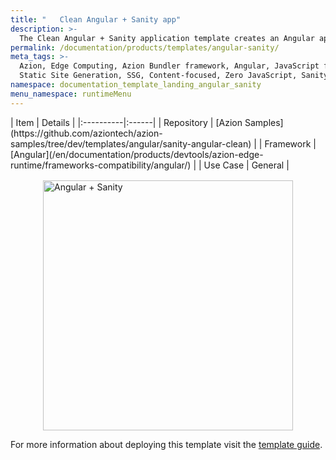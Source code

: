 ```yaml
---
title: "   Clean Angular + Sanity app"
description: >-
  The Clean Angular + Sanity application template creates an Angular application with a Sanity Studio, which is an open-source React application that connects to your Sanity project's hosted dataset. The Studio is configured locally and can then be deployed for content collaboration.
permalink: /documentation/products/templates/angular-sanity/
meta_tags: >-
  Azion, Edge Computing, Azion Bundler framework, Angular, JavaScript frameworks,
  Static Site Generation, SSG, Content-focused, Zero JavaScript, Sanity
namespace: documentation_template_landing_angular_sanity
menu_namespace: runtimeMenu
---
```



<div class="[&_.flex.flex-col]:!gap-4 [&_.flex.flex-col]:md:!gap-8 [&_.flex.flex-col]:2xl:!gap-16">
  <SectionBasicContent
    titleTag="h2"
    description="The Clean Angular + Sanity application template creates an Angular application with a Sanity Studio, which is an open-source React application that connects to your Sanity project's hosted dataset. The Studio is configured locally and can then be deployed for content collaboration."
    buttons={[
      { label: "Deploy template", link: "https://console.azion.com/create/sanity/clean-angular-sanity-app", outlined: false, icon: "ai ai-azion", iconPos: "left" },
      { label: "View demo", link: "https://juh58ft4eg.map.azionedge.net/", severity: "secondary", target:"_blank" }
    ]}
  />
</div>

<div style="display: flex; gap: 1rem; align-items: center; flex-direction: row; flex-wrap: wrap;">
  <div style="flex: 1; min-width: 300px;">
    | Item | Details |
    |:----------|:------|
    | Repository | [Azion Samples](https://github.com/aziontech/azion-samples/tree/dev/templates/angular/sanity-angular-clean) |
    | Framework | [Angular](/en/documentation/products/devtools/azion-edge-runtime/frameworks-compatibility/angular/) |
    | Use Case | General |
  </div>
  <div style="display: flex; justify-content: center; align-items: center; flex: 1; min-width: 300px;">
    <img src="/assets/docs/images/uploads/template-showcase/angular/angular-sanity.png" width="400" alt="Angular + Sanity" style="max-width: 100%; height: auto;" />
  </div>
</div>

For more information about deploying this template visit the [template guide](/en/documentation/products/guides/clean-angular-sanity/).